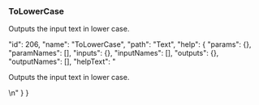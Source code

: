 ### ToLowerCase

Outputs the input text in lower case.










  "id": 206,
  "name": "ToLowerCase",
  "path": "Text",
  "help": {
    "params": {},
    "paramNames": [],
    "inputs": {},
    "inputNames": [],
    "outputs": {},
    "outputNames": [],
    "helpText": "<p>Outputs the input text in lower case.</p>\n"
  }
}